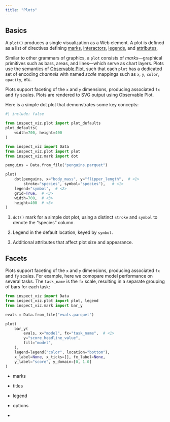```yaml
---
title: "Plots"
---
```


## Basics

A `plot()` produces a single visualization as a Web element. A plot is defined as a list of directives defining [marks](marks.qmd), [interactors](../reference/inspect_viz.interactor.qmd), [legends](#legends), and [attributes](reference/inspect_viz.plot.qmd#plotattributes),

Similar to other grammars of graphics, a `plot` consists of _marks_---graphical primitives such as bars, areas, and lines---which serve as chart layers. Plots use the semantics of [Observable Plot](https://observablehq.com/plot/what-is-plot), such that each `plot` has a dedicated set of encoding _channels_ with named _scale_ mappings such as `x`, `y`, `color`, `opacity`, etc.

Plots support faceting of the `x` and `y` dimensions, producing associated `fx` and `fy` scales.
Plots are rendered to SVG output using Observable Plot.

Here is a simple dot plot that demonstrates some key concepts:

```python
#| include: false

from inspect_viz.plot import plot_defaults
plot_defaults(
    width=700, height=400
)

```

```python
from inspect_viz import Data
from inspect_viz.plot import plot
from inspect_viz.mark import dot

penguins = Data.from_file("penguins.parquet")

plot(
    dot(penguins, x="body_mass", y="flipper_length",  # <1>
        stroke="species", symbol="species"),   # <1>
    legend="symbol",  # <2>
    grid=True,  # <3>
    width=700,  # <3>
    height=400  # <3>
)
```


1. `dot()` mark for a simple dot plot, using a distinct `stroke` and `symbol` to denote the "species" column.

2. Legend in the default location, keyed by `symbol`.

3. Additional attributes that affect plot size and appearance.


## Facets

Plots support faceting of the `x` and `y` dimensions, producing associated `fx` and `fy` scales. For example, here we comopare model performance on several tasks. The `task_name` is the `fx` scale, resulting in a separate grouping of bars for each task:

```python
from inspect_viz import Data
from inspect_viz.plot import plot, legend
from inspect_viz.mark import bar_y

evals = Data.from_file("evals.parquet")

plot(
    bar_y( 
        evals, x="model", fx="task_name",  # <1>
        y="score_headline_value",
        fill="model",
    ),
    legend=legend("color", location="bottom"),
    x_label=None, x_ticks=[], fx_label=None,
    y_label="score", y_domain=[0, 1.0]
)

```




- marks

- titles

- legend

- options

- 

